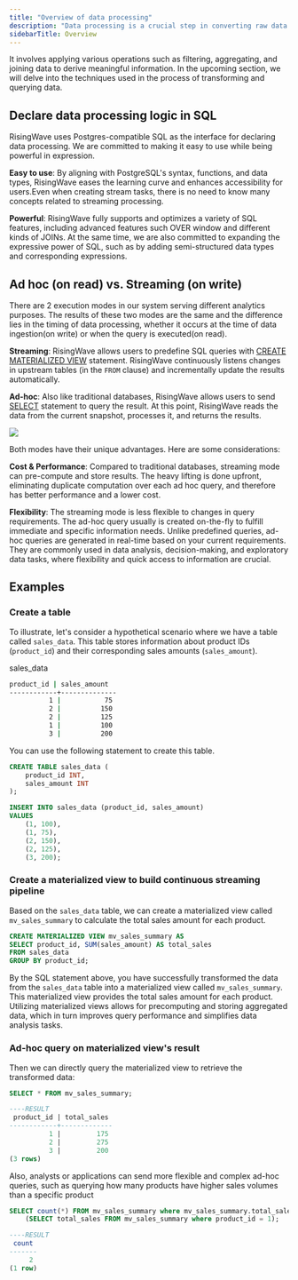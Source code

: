 ```yaml
---
title: "Overview of data processing"
description: "Data processing is a crucial step in converting raw data into valuable insights."
sidebarTitle: Overview
---
```


It involves applying various operations such as filtering, aggregating, and joining data to derive meaningful information. In the upcoming section, we will delve into the techniques used in the process of transforming and querying data.

## Declare data processing logic in SQL

RisingWave uses Postgres-compatible SQL as the interface for declaring data processing. We are committed to making it easy to use while being powerful in expression.

**Easy to use**: By aligning with PostgreSQL's syntax, functions, and data types, RisingWave eases the learning curve and enhances accessibility for users.Even when creating stream tasks, there is no need to know many concepts related to streaming processing.

**Powerful**: RisingWave fully supports and optimizes a variety of SQL features, including advanced features such OVER window and different kinds of JOINs. At the same time, we are also committed to expanding the expressive power of SQL, such as by adding semi-structured data types and corresponding expressions.

## Ad hoc (on read) vs. Streaming (on write)

There are 2 execution modes in our system serving different analytics purposes. The results of these two modes are the same and the difference lies in the timing of data processing, whether it occurs at the time of data ingestion(on write) or when the query is executed(on read).

**Streaming**: RisingWave allows users to predefine SQL queries with [CREATE MATERIALIZED VIEW](/docs/current/sql-create-mv/) statement. RisingWave continuously listens changes in upstream tables (in the `FROM` clause) and incrementally update the results automatically.

**Ad-hoc**: Also like traditional databases, RisingWave allows users to send [SELECT](/docs/current/sql-select/) statement to query the result. At this point, RisingWave reads the data from the current snapshot, processes it, and returns the results.
<Frame>
    <img src="/images/stream_processing_vs_batch_processing.png"/>
</Frame>

Both modes have their unique advantages. Here are some considerations:

**Cost & Performance**: Compared to traditional databases, streaming mode can pre-compute and store results. The heavy lifting is done upfront, eliminating duplicate computation over each ad hoc query, and therefore has better performance and a lower cost.

**Flexibility**: The streaming mode is less flexible to changes in query requirements. The ad-hoc query usually is created on-the-fly to fulfill immediate and specific information needs. Unlike predefined queries, ad-hoc queries are generated in real-time based on your current requirements. They are commonly used in data analysis, decision-making, and exploratory data tasks, where flexibility and quick access to information are crucial.

## Examples

### Create a table
To illustrate, let's consider a hypothetical scenario where we have a table called `sales_data`. This table stores information about product IDs (`product_id`) and their corresponding sales amounts (`sales_amount`).

sales\_data

```bash
product_id | sales_amount
------------+--------------
          1 |           75
          2 |          150
          2 |          125
          1 |          100
          3 |          200
```

You can use the following statement to create this table.

```sql
CREATE TABLE sales_data (
    product_id INT,
    sales_amount INT
);

INSERT INTO sales_data (product_id, sales_amount)
VALUES
    (1, 100),
    (1, 75),
    (2, 150),
    (2, 125),
    (3, 200);
```

### Create a materialized view to build continuous streaming pipeline

Based on the `sales_data` table, we can create a materialized view called `mv_sales_summary` to calculate the total sales amount for each product.

```sql
CREATE MATERIALIZED VIEW mv_sales_summary AS
SELECT product_id, SUM(sales_amount) AS total_sales
FROM sales_data
GROUP BY product_id;
```

By the SQL statement above, you have successfully transformed the data from the `sales_data` table into a materialized view called `mv_sales_summary`. This materialized view provides the total sales amount for each product. Utilizing materialized views allows for precomputing and storing aggregated data, which in turn improves query performance and simplifies data analysis tasks.

### Ad-hoc query on materialized view's result

Then we can directly query the materialized view to retrieve the transformed data:

```sql
SELECT * FROM mv_sales_summary;

----RESULT
 product_id | total_sales
------------+-------------
          1 |         175
          2 |         275
          3 |         200
(3 rows)
```

Also, analysts or applications can send more flexible and complex ad-hoc queries, such as querying how many products have higher sales volumes than a specific product

```sql
SELECT count(*) FROM mv_sales_summary where mv_sales_summary.total_sales >
    (SELECT total_sales FROM mv_sales_summary where product_id = 1);

----RESULT
 count
-------
     2
(1 row)
```
